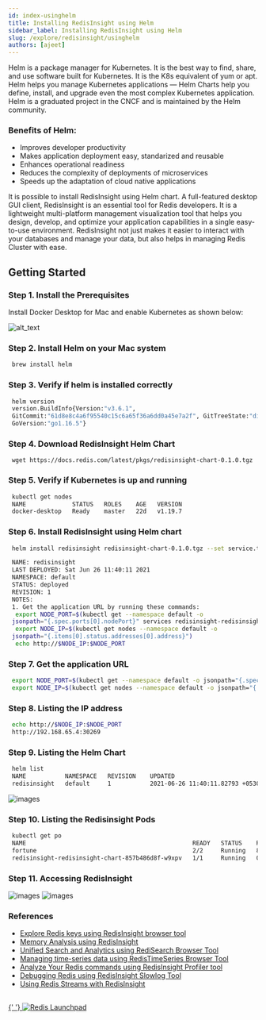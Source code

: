```yaml
---
id: index-usinghelm
title: Installing RedisInsight using Helm
sidebar_label: Installing RedisInsight using Helm
slug: /explore/redisinsight/usinghelm
authors: [ajeet]
---
```



Helm is a package manager for Kubernetes. It is the best way to find, share, and use software built for Kubernetes. It is the K8s equivalent of yum or apt.
Helm helps you manage Kubernetes applications — Helm Charts help you define, install, and upgrade even the most complex Kubernetes application. Helm is a graduated project in the CNCF and is maintained by the Helm community.

### Benefits of Helm:

- Improves developer productivity
- Makes application deployment easy, standarized and reusable
- Enhances operational readiness
- Reduces the complexity of deployments of microservices
- Speeds up the adaptation of cloud native applications

It is possible to install RedisInsight using Helm chart. A full-featured desktop GUI client, RedisInsight is an essential tool for Redis developers. It is a lightweight multi-platform management visualization tool that helps you design, develop, and optimize your application capabilities in a single easy-to-use environment. RedisInsight not just makes it easier to interact with your databases and manage your data, but also helps in managing Redis Cluster with ease.

## Getting Started

### Step 1. Install the Prerequisites

Install Docker Desktop for Mac and enable Kubernetes as shown below:

![alt_text](images/image1.png)

### Step 2. Install Helm on your Mac system

```bash
 brew install helm
```

### Step 3. Verify if helm is installed correctly

```bash
 helm version
 version.BuildInfo{Version:"v3.6.1",
 GitCommit:"61d8e8c4a6f95540c15c6a65f36a6dd0a45e7a2f", GitTreeState:"dirty",
 GoVersion:"go1.16.5"}
```

### Step 4. Download RedisInsight Helm Chart

```
 wget https://docs.redis.com/latest/pkgs/redisinsight-chart-0.1.0.tgz
```

### Step 5. Verify if Kubernetes is up and running

```bash
 kubectl get nodes
 NAME             STATUS   ROLES    AGE   VERSION
 docker-desktop   Ready    master   22d   v1.19.7
```

### Step 6. Install RedisInsight using Helm chart

```bash
 helm install redisinsight redisinsight-chart-0.1.0.tgz --set service.type=NodePort

 NAME: redisinsight
 LAST DEPLOYED: Sat Jun 26 11:40:11 2021
 NAMESPACE: default
 STATUS: deployed
 REVISION: 1
 NOTES:
 1. Get the application URL by running these commands:
  export NODE_PORT=$(kubectl get --namespace default -o
 jsonpath="{.spec.ports[0].nodePort}" services redisinsight-redisinsight-chart)
  export NODE_IP=$(kubectl get nodes --namespace default -o
 jsonpath="{.items[0].status.addresses[0].address}")
  echo http://$NODE_IP:$NODE_PORT
```

### Step 7. Get the application URL

```bash
 export NODE_PORT=$(kubectl get --namespace default -o jsonpath="{.spec.ports[0].nodePort}" services redisinsight-redisinsight-chart)
 export NODE_IP=$(kubectl get nodes --namespace default -o jsonpath="{.items[0].status.addresses[0].address}")
```

### Step 8. Listing the IP address

```bash
 echo http://$NODE_IP:$NODE_PORT
 http://192.168.65.4:30269
```

### Step 9. Listing the Helm Chart

```bash
 helm list
 NAME        	NAMESPACE	REVISION	UPDATED                            	STATUS  	CHART                   	APP VERSION
 redisinsight	default  	1       	2021-06-26 11:40:11.82793 +0530 IST	deployed	redisinsight-chart-0.1.0
```

![images](images/image2.png)

### Step 10. Listing the Redisinsight Pods

```bash
 kubectl get po
 NAME                                               READY   STATUS    RESTARTS   AGE
 fortune                                            2/2     Running   8          22d
 redisinsight-redisinsight-chart-857b486d8f-w9xpv   1/1     Running   0          15m
```

### Step 11. Accessing RedisInsight

![images](images/image3.png)
![images](images/image_4.png)

### References

- [Explore Redis keys using RedisInsight browser tool](/explore/redisinsight/browser)
- [Memory Analysis using RedisInsight](/explore/redisinsight/memoryanalyzer)
- [Unified Search and Analytics using RediSearch Browser Tool](/explore/redisinsight/redisearch)
- [Managing time-series data using RedisTimeSeries Browser Tool](/explore/redisinsight/redistimeseries)
- [Analyze Your Redis commands using RedisInsight Profiler tool](/explore/redisinsight/profiler)
- [Debugging Redis using RedisInsight Slowlog Tool](/explore/redisinsight/slowlog)
- [Using Redis Streams with RedisInsight](/explore/redisinsight/streams)

##

<div>
  <a
    href="https://launchpad.redis.com"
    target="_blank"
    rel="noopener"
    className="link">
    {' '}
    <img
      src="/img/launchpad.png"
      className="thumb"
      loading="lazy"
      alt="Redis Launchpad"
    />
  </a>
</div>
